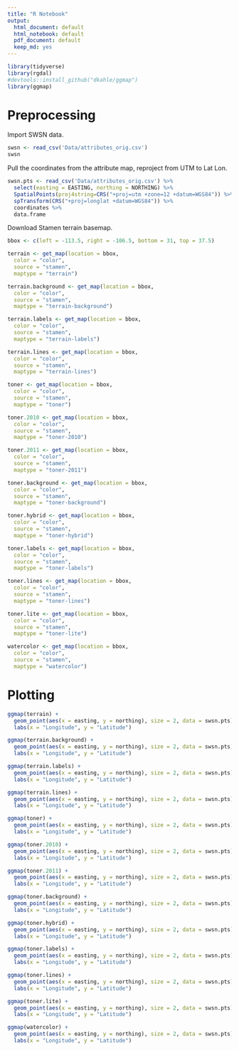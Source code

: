```yaml
---
title: "R Notebook"
output:
  html_document: default
  html_notebook: default
  pdf_document: default
  keep_md: yes
---
```


```r
library(tidyverse)
library(rgdal)
#devtools::install_github("dkahle/ggmap")
library(ggmap)
```
# Preprocessing

Import SWSN data.
```r
swsn <- read_csv('Data/attributes_orig.csv')
swsn
```

Pull the coordinates from the attribute map, reproject from UTM to Lat Lon.

```r
swsn.pts <- read_csv('Data/attributes_orig.csv') %>% 
  select(easting = EASTING, northing = NORTHING) %>%
  SpatialPoints(proj4string=CRS("+proj=utm +zone=12 +datum=WGS84")) %>%
  spTransform(CRS("+proj=longlat +datum=WGS84")) %>% 
  coordinates %>%
  data.frame
```

Download Stamen terrain basemap.

```r
bbox <- c(left = -113.5, right = -106.5, bottom = 31, top = 37.5)

terrain <- get_map(location = bbox,
  color = "color",
  source = "stamen",
  maptype = "terrain")

terrain.background <- get_map(location = bbox,
  color = "color",
  source = "stamen",
  maptype = "terrain-background")

terrain.labels <- get_map(location = bbox,
  color = "color",
  source = "stamen",
  maptype = "terrain-labels")

terrain.lines <- get_map(location = bbox,
  color = "color",
  source = "stamen",
  maptype = "terrain-lines")

toner <- get_map(location = bbox,
  color = "color",
  source = "stamen",
  maptype = "toner")

toner.2010 <- get_map(location = bbox,
  color = "color",
  source = "stamen",
  maptype = "toner-2010")

toner.2011 <- get_map(location = bbox,
  color = "color",
  source = "stamen",
  maptype = "toner-2011")

toner.background <- get_map(location = bbox,
  color = "color",
  source = "stamen",
  maptype = "toner-background")

toner.hybrid <- get_map(location = bbox,
  color = "color",
  source = "stamen",
  maptype = "toner-hybrid")

toner.labels <- get_map(location = bbox,
  color = "color",
  source = "stamen",
  maptype = "toner-labels")

toner.lines <- get_map(location = bbox,
  color = "color",
  source = "stamen",
  maptype = "toner-lines")

toner.lite <- get_map(location = bbox,
  color = "color",
  source = "stamen",
  maptype = "toner-lite")

watercolor <- get_map(location = bbox,
  color = "color",
  source = "stamen",
  maptype = "watercolor")
```


# Plotting
```r
ggmap(terrain) +
  geom_point(aes(x = easting, y = northing), size = 2, data = swsn.pts) +
  labs(x = "Longitude", y = "Latitude")

ggmap(terrain.background) +
  geom_point(aes(x = easting, y = northing), size = 2, data = swsn.pts) +
  labs(x = "Longitude", y = "Latitude")

ggmap(terrain.labels) +
  geom_point(aes(x = easting, y = northing), size = 2, data = swsn.pts) +
  labs(x = "Longitude", y = "Latitude")

ggmap(terrain.lines) +
  geom_point(aes(x = easting, y = northing), size = 2, data = swsn.pts) +
  labs(x = "Longitude", y = "Latitude")

ggmap(toner) +
  geom_point(aes(x = easting, y = northing), size = 2, data = swsn.pts) +
  labs(x = "Longitude", y = "Latitude")

ggmap(toner.2010) +
  geom_point(aes(x = easting, y = northing), size = 2, data = swsn.pts) +
  labs(x = "Longitude", y = "Latitude")

ggmap(toner.2011) +
  geom_point(aes(x = easting, y = northing), size = 2, data = swsn.pts) +
  labs(x = "Longitude", y = "Latitude")

ggmap(toner.background) +
  geom_point(aes(x = easting, y = northing), size = 2, data = swsn.pts) +
  labs(x = "Longitude", y = "Latitude")

ggmap(toner.hybrid) +
  geom_point(aes(x = easting, y = northing), size = 2, data = swsn.pts) +
  labs(x = "Longitude", y = "Latitude")

ggmap(toner.labels) +
  geom_point(aes(x = easting, y = northing), size = 2, data = swsn.pts) +
  labs(x = "Longitude", y = "Latitude")

ggmap(toner.lines) +
  geom_point(aes(x = easting, y = northing), size = 2, data = swsn.pts) +
  labs(x = "Longitude", y = "Latitude")

ggmap(toner.lite) +
  geom_point(aes(x = easting, y = northing), size = 2, data = swsn.pts) +
  labs(x = "Longitude", y = "Latitude")

ggmap(watercolor) +
  geom_point(aes(x = easting, y = northing), size = 2, data = swsn.pts) +
  labs(x = "Longitude", y = "Latitude")

```

